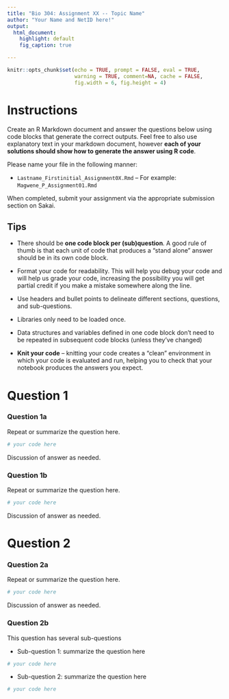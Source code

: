 ```yaml
---
title: "Bio 304: Assignment XX -- Topic Name"
author: "Your Name and NetID here!"
output:
  html_document:
    highlight: default
    fig_caption: true

---
```


```r
knitr::opts_chunk$set(echo = TRUE, prompt = FALSE, eval = TRUE, 
                      warning = TRUE, comment=NA, cache = FALSE,
                      fig.width = 6, fig.height = 4)
```


# Instructions

Create an R Markdown document and answer the questions below using code blocks that generate the correct outputs. Feel free to also use explanatory text in your markdown document, however **each of your solutions should show how to generate the answer using R code**.

Please name your file in the following manner:

* `Lastname_Firstinitial_Assignment0X.Rmd` -- For example: `Magwene_P_Assignment01.Rmd`

When completed, submit your assignment via the appropriate submission section on Sakai.

## Tips

* There should be **one code block per (sub)question**. A good rule of thumb is that each unit of code that produces a "stand alone" answer should be in its own code block.

* Format your code for readability.  This will help you debug your code and will help us grade your code, increasing the possibility you will get partial credit if you make a mistake somewhere along the line.

* Use headers and bullet points to delineate different sections, questions, and sub-questions.

* Libraries only need to be loaded once.

* Data structures and variables defined in one code block don't need to be repeated in subsequent code blocks (unless they've changed)

* **Knit your code** -- knitting your code creates a "clean" environment in which your code is evaluated and run, helping you to check that your notebook produces the answers you expect.


# Question 1

###  Question 1a

Repeat or summarize the question here.
 
```r
# your code here
```
  
Discussion of answer as needed.
 

### Question 1b

Repeat or summarize the question here. 
 
```r
# your code here
```
  
Discussion of answer as needed.
  
# Question 2

### Question 2a

Repeat or summarize the question here.
 
```r
# your code here
```
  
Discussion of answer as needed.
 

### Question 2b

This question has several sub-questions

  * Sub-question 1: summarize the question here 
 
```r
# your code here
```

  * Sub-question 2: summarize the question here

```r
# your code here
```  

